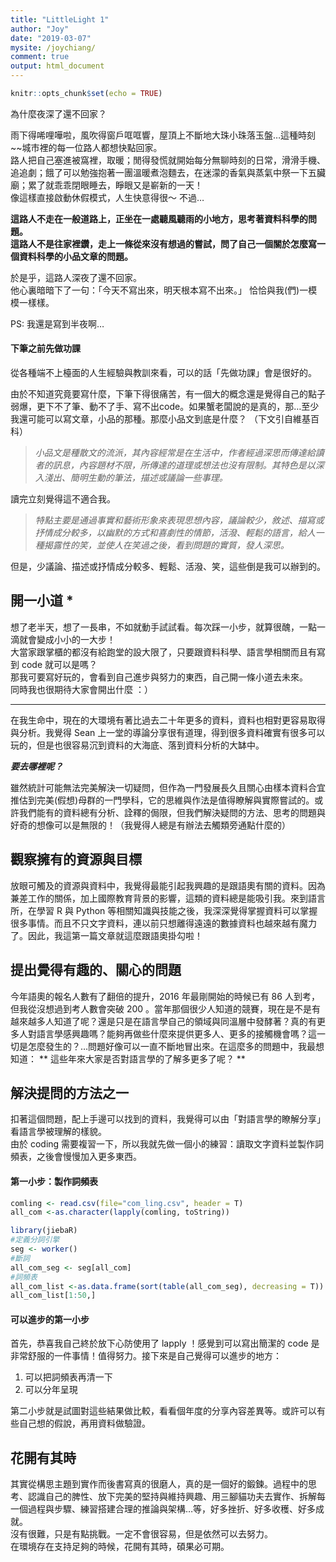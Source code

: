 ```yaml
---
title: "LittleLight 1"
author: "Joy"
date: "2019-03-07"
mysite: /joychiang/
comment: true
output: html_document
---
```


```r
knitr::opts_chunk$set(echo = TRUE)
```



為什麼夜深了還不回家？

雨下得唏哩嘩啦，風吹得窗戶哐哐響，屋頂上不斷地大珠小珠落玉盤...這種時刻~~城市裡的每一位路人都想快點回家。  
路人把自己塞進被窩裡，取暖；閒得發慌就開始每分無聊時刻的日常，滑滑手機、追追劇；餓了可以勉強抱著一團溫暖煮泡麵去，在迷濛的香氣與蒸氣中祭一下五臟廟；累了就乖乖閉眼睡去，睜眼又是嶄新的一天！   
像這樣直接啟動休假模式，人生快意得很～ 不過...  

**這路人不走在一般道路上，正坐在一處聽風聽雨的小地方，思考著資料科學的問題。    **  
**這路人不是往家裡鑽，走上一條從來沒有想過的嘗試，問了自己一個關於怎麼寫一個資料科學的小品文章的問題。**    

於是乎，這路人深夜了還不回家。   
他心裏暗暗下了一句：「今天不寫出來，明天根本寫不出來。」  恰恰與我(們)一模模一樣樣。  

PS: 我還是寫到半夜啊...

#### 下筆之前先做功課

從各種端不上檯面的人生經驗與教訓來看，可以的話「先做功課」會是很好的。

由於不知道究竟要寫什麼，下筆下得很痛苦，有一個大的概念還是覺得自己的點子弱爆，更下不了筆、動不了手、寫不出code。如果蟹老闆說的是真的，那...至少我還可能可以寫文章，小品的那種。那麼小品文到底是什麼？ （下文引自維基百科）

> _小品文是種散文的流派，其內容經常是在生活中，作者經過深思而傳達給讀者的訊息，內容題材不限，所傳達的道理或想法也沒有限制。其特色是以深入淺出、簡明生動的筆法，描述或議論一些事理。 _

讀完立刻覺得這不適合我。

>  _特點主要是通過事實和藝術形象來表現思想內容，議論較少，敘述、描寫或抒情成分較多，以幽默的方式和喜劇性的情節，活潑、輕鬆的語言，給人一種揭露性的笑，並使人在笑過之後，看到問題的實質，發人深思。_

但是，少議論、描述或抒情成分較多、輕鬆、活潑、笑，這些倒是我可以辦到的。  


## 開一小道 * 

想了老半天，想了一長串，不如就動手試試看。每次踩一小步，就算很醜，一點一滴就會變成小小的一大步！  
大當家跟掌櫃的都沒有給跑堂的設大限了，只要跟資料科學、語言學相關而且有寫到 code 就可以是嗎？  
那我可要寫好玩的，會看到自己進步與努力的東西，自己開一條小道去未來。  
同時我也很期待大家會開出什麼  ：）

***

在我生命中，現在的大環境有著比過去二十年更多的資料，資料也相對更容易取得與分析。我覺得 Sean 上一堂的導論分享很有道理，得到很多資料確實有很多可以玩的，但是也很容易沉到資料的大海底、落到資料分析的大缽中。  

**_要去哪裡呢？_**  

雖然統計可能無法完美解決一切疑問，但作為一門發展長久且關心由樣本資料合宜推估到完美(假想)母群的一門學科，它的思維與作法是值得瞭解與實際嘗試的。或許我們能有的資料總有分析、詮釋的侷限，但我們解決疑問的方法、思考的問題與好奇的想像可以是無限的！（我覺得人總是有辦法去觸類旁通點什麼的）

## 觀察擁有的資源與目標
放眼可觸及的資源與資料中，我覺得最能引起我興趣的是跟語奧有關的資料。因為兼差工作的關係，加上國際教育背景的影響，這類的資料總是能吸引我。來到語言所，在學習 R 與 Python 等相關知識與技能之後，我深深覺得掌握資料可以掌握很多事情。而且不只文字資料，連以前只想離得遠遠的數據資料也越來越有魔力了。因此，我這第一篇文章就這麼跟語奧掛勾啦！

## 提出覺得有趣的、關心的問題
今年語奧的報名人數有了翻倍的提升，2016 年最剛開始的時候已有 86 人到考，但我從沒想過到考人數會突破 200 。當年那個很少人知道的競賽，現在是不是有越來越多人知道了呢？還是只是在語言學自己的領域與同溫層中發酵著？真的有更多人對語言學感興趣嗎？能夠再做些什麼來提供更多人、更多的接觸機會嗎？這一切是怎麼發生的？...問題好像可以一直不斷地冒出來。在這麼多的問題中，我最想知道： ** 這些年來大家是否對語言學的了解多更多了呢？ **  

## 解決提問的方法之一
扣著這個問題，配上手邊可以找到的資料，我覺得可以由「對語言學的瞭解分享」看語言學被理解的樣貌。  
由於 coding 需要複習一下，所以我就先做一個小的練習：讀取文字資料並製作詞頻表，之後會慢慢加入更多東西。  

#### 第一小步：製作詞頻表
```r
comling <- read.csv(file="com_ling.csv", header = T)
all_com <-as.character(lapply(comling, toString))

library(jiebaR)
#定義分詞引擎
seg <- worker()
#斷詞
all_com_seg <- seg[all_com]
#詞頻表
all_com_list <-as.data.frame(sort(table(all_com_seg), decreasing = T))
all_com_list[1:50,]
```

#### 可以進步的第一小步
首先，恭喜我自己終於放下心防使用了 lapply ！感覺到可以寫出簡潔的 code 是非常舒服的一件事情！值得努力。接下來是自己覺得可以進步的地方：  

1. 可以把詞頻表再清一下  
2. 可以分年呈現  

第二小步就是試圖對這些結果做比較，看看個年度的分享內容差異等。或許可以有些自己想的假說，再用資料做驗證。

## 花開有其時
其實從構思主題到實作而後書寫真的很磨人，真的是一個好的鍛鍊。過程中的思考、認識自己的脾性、放下完美的堅持與維持興趣、用三腳貓功夫去實作、拆解每一個過程與步驟、練習搭建合理的推論與架構...等，好多挫折、好多收穫、好多成就。  
沒有很難，只是有點挑戰。一定不會很容易，但是依然可以去努力。  
在環境存在支持足夠的時候，花開有其時，碩果必可期。




